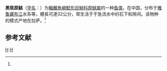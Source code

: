 {{Speciesbox 
| taxon = Glyptosternum maculatum
| status = LC
| status_system = IUCN3.1
| authority = (Regan, 1905)<ref name='id6658'>{{cite web| url =http://www.bioinfo.cn/db05/BjdwSpecies.php?action=view&id=6658| title =黑斑原鮡| work =《中国动物物种编目数据库》| publisher =中国科学院微生物研究所| author =中国科学院动物研究所| accessdate =2009-04-11| deadurl =yes| archiveurl =https://web.archive.org/web/20160305060230/http://www.bioinfo.cn/db05/BjdwSpecies.php?action=view&id=6658| archivedate =2016-03-05}}</ref>
| synonyms = *''Parexostoma maculatum'',Regan, 1905
*''Glyptosternum maculatum'',Regan, 1905
}}

'''黑斑原鮡'''（[[学名|学名]]：{{lang|la|''Glyptosternum maculatum''}}）为[[輻鰭魚綱|輻鰭魚綱]][[鯰形目|鯰形目]][[鮡科|鮡科]][[原鮡属|原鮡属]]的一种[[鱼类|鱼类]]。在中国，分布于[[雅鲁藏布江|雅鲁藏布江]]水系等，體長可達32公分，常生活于于急流水中的石下和隙间。该物种的模式产地在拉萨。<ref name='id6658'/>

== 参考文献 ==
{{reflist}}

{{Taxonbar}}

[[Category:原鮡屬|H]]
[[Category:1905年描述的魚類|H]]